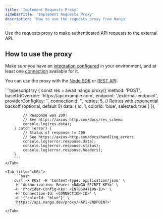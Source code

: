 ```yaml
---
title: 'Implement Requests Proxy'
sidebarTitle: 'Implement Requests Proxy'
description: 'How to use the requests proxy from Nango'
---
```


Use the requests proxy to make authenticated API requests to the external API.

## How to use the proxy

Make sure you have an [integration configured](/implementation-guides/api-auth/configure-integration) in your environment, and at least one [connection](/guides/use-cases/api-auth#what-is-a-connection%3F) available for it.

You can use the proxy with the [Node SDK](/reference/sdks/node#proxy-get-requests) or [REST API](/reference/api/proxy/get):

<Tabs>
    <Tab title="Node">
        ```typescript
        try {
            const res = await nango.proxy({
                method: 'POST',
                baseUrlOverride: 'https://api.example.com',
                endpoint: '/external-endpoint',
                providerConfigKey: '<string>',
                connectionId: '<string>',
                retries: 5, // Retries with exponential backoff (optional, default 0)
                data: {
                    id: 1,
                    colorId: 'blue',
                    selected: true
                }
            });

            // Response was 200!
            // See https://axios-http.com/docs/res_schema
            console.log(res.data);
        } catch (error) {
            // Status of response != 200
            // See https://axios-http.com/docs/handling_errors
            console.log(error.response.data);
            console.log(error.response.status);
            console.log(error.response.headers);
        }
        ```
    </Tab>

    <Tab title="cURL">
        ```bash
        curl -X POST -H 'Content-Type: application/json' \
        -H 'Authorization: Bearer <NANGO-SECRET-KEY>' \
        -H 'Provider-Config-Key: <INTEGRATION-ID>' \
        -H 'Connection-Id: <CONNECTION-ID>' \
        -d '{"colorId: "blue"}' \
        'https://api.nango.dev/proxy/<API-ENDPOINT>'
        ```
    </Tab>
</Tabs>